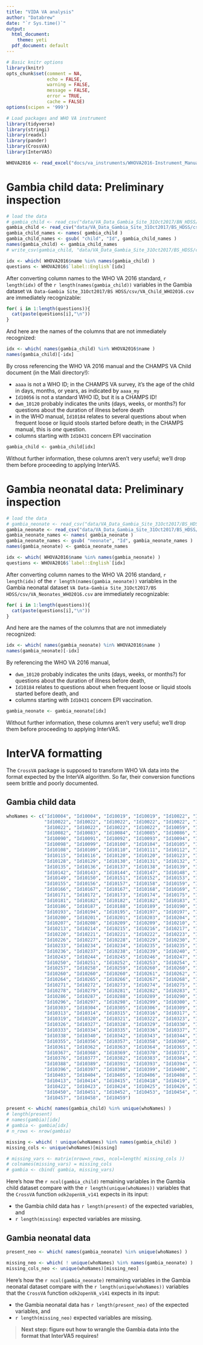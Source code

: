 ```yaml
---
title: "VIDA VA analysis"
author: "Databrew"
date: "`r Sys.time()`"
output:
  html_document:
    theme: yeti
  pdf_document: default
---
```


```r
# Basic knitr options
library(knitr)
opts_chunk$set(comment = NA, 
               echo = FALSE,
               warning = FALSE, 
               message = FALSE, 
               error = TRUE, 
               cache = FALSE)
options(scipen = '999')
```

```r

# Load packages and WHO VA instrument
library(tidyverse)
library(stringi)
library(readxl)
library(pander)
library(CrossVA)
library(InterVA5)

WHOVA2016 <- read_excel("docs/va_instruments/WHOVA2016-Instrument_Manual_and_Questionnaire/WHOVA2016_v1_5_3_XLS_form_for_ODK.xlsx")

```

# Gambia child data: Preliminary inspection

```r
# load the data
# gambia_child <- read_csv("data/VA_Data_Gambia_Site_31Oct2017/BN_HDSS/csv/VA_Child_WHO2016.csv")
gambia_child <- read_csv("data/VA_Data_Gambia_Site_31Oct2017/BS_HDSS/csv/VA_Child_WHO2016.csv")
gambia_child_names <- names( gambia_child )
gambia_child_names <- gsub( "child", "Id", gambia_child_names )
names(gambia_child) <- gambia_child_names
# write_csv(gambia_child, "data/VA_Data_Gambia_Site_31Oct2017/BS_HDSS/csv/gambia_child_WHO2016.csv")

idx <- which( WHOVA2016$name %in% names(gambia_child) )
questions <- WHOVA2016$`label::English`[idx]
```

After converting column names to the WHO VA 2016 standard, 
`r length(idx)` of the `r length(names(gambia_child))` variables in the Gambia 
dataset `VA Data-Gambia Site_31Oct2017/BS HDSS/csv/VA_Child_WHO2016.csv` are immediately recognizable:

```r
for( i in 1:length(questions)){
  cat(paste(questions[i],"\n"))
}
```

And here are the names of the columns that are not immediately recognized:

```r
idx <- which( names(gambia_child) %in% WHOVA2016$name )
names(gambia_child)[-idx]
```

By cross referencing the WHO VA 2016 manual and the CHAMPS VA Child document (in the Mali directory!):
 
- `aaaa` is not a WHO ID; in the CHAMPS VA survey, it's the age of the child in days, months, or years, as indicated by `aaaa_my`
- `Id10056` is not a standard WHO ID, but it is a CHAMPS ID!
- `dwm_10120` probably indicates the units (days, weeks, or months?) for questions about the duration of illness before death
- in the WHO manual, `Id10184` relates to several questions about when frequent loose or liquid stools started before death; in the CHAMPS manual, this is _one_ question.
- columns starting with `Id10431` concern EPI vaccination

```r
gambia_child <- gambia_child[idx]
```

Without further information, these columns aren't very useful; we'll drop them before proceeding to applying InterVA5. 

# Gambia neonatal data: Preliminary inspection

```r
# load the data
# gambia_neonate <- read_csv("data/VA_Data_Gambia_Site_31Oct2017/BS_HDSS/csv/VA_Neonates_WHO2016.csv")
gambia_neonate <- read_csv("data/VA_Data_Gambia_Site_31Oct2017/BS_HDSS/csv/VA_Neonates_WHO2016.csv")
gambia_neonate_names <- names( gambia_neonate )
gambia_neonate_names <- gsub( "neonate", "Id", gambia_neonate_names )
names(gambia_neonate) <- gambia_neonate_names

idx <- which( WHOVA2016$name %in% names(gambia_neonate) )
questions <- WHOVA2016$`label::English`[idx]
```

After converting column names to the WHO VA 2016 standard, 
`r length(idx)` of the `r length(names(gambia_neonate))` variables in the Gambia 
neonatal dataset `VA Data-Gambia Site_31Oct2017/BS HDSS/csv/VA_Neonates_WHO2016.csv` are immediately recognizable:

```r
for( i in 1:length(questions)){
  cat(paste(questions[i],"\n"))
}
```

And here are the names of the columns that are not immediately recognized:

```r
idx <- which( names(gambia_neonate) %in% WHOVA2016$name )
names(gambia_neonate)[-idx]
```

By referencing the WHO VA 2016 manual, 
 
- `dwm_10120` probably indicates the units (days, weeks, or months?) for questions about the duration of illness before death,
- `Id10184` relates to questions about when frequent loose or liquid stools started before death, and
- columns starting with `Id10431` concern EPI vaccination.

```r
gambia_neonate <- gambia_neonate[idx]
```

Without further information, these columns aren't very useful; we'll drop them before proceeding to applying InterVA5. 

# InterVA formatting

The `CrossVA` package is supposed to transform WHO VA data into the format expected by the InterVA algorithm. 
So far, their conversion functions seem brittle and poorly documented.

## Gambia child data

```r

whoNames <- c("Id10004", "Id10004", "Id10019", "Id10019", "Id10022", "Id10022", "Id10022",
              "Id10022", "Id10022", "Id10022", "Id10022", "Id10022", "Id10022", "Id10022",
              "Id10022", "Id10022", "Id10022", "Id10022", "Id10059", "Id10077", "Id10079",
              "Id10082", "Id10083", "Id10084", "Id10085", "Id10086", "Id10087", "Id10089",
              "Id10090", "Id10091", "Id10092", "Id10093", "Id10094", "Id10095", "Id10096",
              "Id10098", "Id10099", "Id10100", "Id10104", "Id10105", "Id10106", "Id10107",
              "Id10108", "Id10109", "Id10110", "Id10111", "Id10112", "Id10113", "Id10114",
              "Id10115", "Id10116", "Id10120", "Id10120", "Id10123", "Id10125", "Id10127",
              "Id10128", "Id10129", "Id10130", "Id10131", "Id10132", "Id10133", "Id10134",
              "Id10135", "Id10136", "Id10137", "Id10138", "Id10139", "Id10140", "Id10141",
              "Id10142", "Id10143", "Id10144", "Id10147", "Id10148", "Id10148", "Id10148",
              "Id10149", "Id10150", "Id10151", "Id10152", "Id10153", "Id10154", "Id10154",
              "Id10155", "Id10156", "Id10157", "Id10158", "Id10159", "Id10161", "Id10165",
              "Id10166", "Id10167", "Id10167", "Id10168", "Id10169", "Id10169", "Id10170",
              "Id10171", "Id10172", "Id10173", "Id10174", "Id10175", "Id10176", "Id10178",
              "Id10181", "Id10182", "Id10182", "Id10182", "Id10183", "Id10184", "Id10185",
              "Id10186", "Id10187", "Id10188", "Id10189", "Id10190", "Id10191", "Id10192",
              "Id10193", "Id10194", "Id10195", "Id10197", "Id10197", "Id10199", "Id10199",
              "Id10200", "Id10201", "Id10201", "Id10203", "Id10204", "Id10205", "Id10205",
              "Id10207", "Id10208", "Id10209", "Id10209", "Id10210", "Id10211", "Id10212",
              "Id10213", "Id10214", "Id10215", "Id10216", "Id10217", "Id10218", "Id10219",
              "Id10220", "Id10221", "Id10221", "Id10222", "Id10223", "Id10224", "Id10225",
              "Id10226", "Id10227", "Id10228", "Id10229", "Id10230", "Id10231", "Id10232",
              "Id10233", "Id10234", "Id10234", "Id10235", "Id10235", "Id10235", "Id10235",
              "Id10236", "Id10237", "Id10238", "Id10239", "Id10240", "Id10241", "Id10242",
              "Id10243", "Id10244", "Id10245", "Id10246", "Id10247", "Id10248", "Id10249",
              "Id10250", "Id10251", "Id10252", "Id10253", "Id10254", "Id10255", "Id10256",
              "Id10257", "Id10258", "Id10259", "Id10260", "Id10260", "Id10260", "Id10260",
              "Id10260", "Id10260", "Id10260", "Id10261", "Id10262", "Id10263", "Id10263",
              "Id10264", "Id10265", "Id10266", "Id10267", "Id10268", "Id10269", "Id10270",
              "Id10271", "Id10272", "Id10273", "Id10274", "Id10275", "Id10276", "Id10277",
              "Id10278", "Id10279", "Id10281", "Id10282", "Id10283", "Id10284", "Id10285",
              "Id10286", "Id10287", "Id10288", "Id10289", "Id10290", "Id10294", "Id10295",
              "Id10296", "Id10297", "Id10298", "Id10299", "Id10300", "Id10301", "Id10302",
              "Id10303", "Id10304", "Id10305", "Id10306", "Id10309", "Id10310", "Id10312",
              "Id10313", "Id10314", "Id10315", "Id10316", "Id10317", "Id10318", "Id10319",
              "Id10319", "Id10320", "Id10321", "Id10322", "Id10323", "Id10324", "Id10325",
              "Id10326", "Id10327", "Id10328", "Id10329", "Id10330", "Id10331", "Id10332",
              "Id10333", "Id10334", "Id10335", "Id10336", "Id10337", "Id10337", "Id10337",
              "Id10338", "Id10340", "Id10342", "Id10343", "Id10344", "Id10347", "Id10354",
              "Id10355", "Id10356", "Id10357", "Id10358", "Id10360", "Id10360", "Id10360",
              "Id10361", "Id10362", "Id10363", "Id10364", "Id10365", "Id10367", "Id10367",
              "Id10367", "Id10368", "Id10369", "Id10370", "Id10371", "Id10372", "Id10373",
              "Id10376", "Id10377", "Id10382", "Id10383", "Id10384", "Id10385", "Id10387",
              "Id10388", "Id10389", "Id10391", "Id10393", "Id10394", "Id10394", "Id10395",
              "Id10396", "Id10397", "Id10398", "Id10399", "Id10400", "Id10401", "Id10402",
              "Id10403", "Id10404", "Id10405", "Id10406", "Id10408", "Id10411", "Id10412",
              "Id10413", "Id10414", "Id10415", "Id10418", "Id10419", "Id10420", "Id10421",
              "Id10422", "Id10423", "Id10424", "Id10425", "Id10426", "Id10427", "Id10428",
              "Id10450", "Id10451", "Id10452", "Id10453", "Id10454", "Id10455", "Id10456",
              "Id10457", "Id10458", "Id10459")

present <- which( names(gambia_child) %in% unique(whoNames) )
# length(present)
# names(gambia)[idx]
# gambia <- gambia[idx]
# n_rows <- nrow(gambia)

missing <- which( ! unique(whoNames) %in% names(gambia_child) )
missing_cols <- unique(whoNames)[missing]

# missing_vars <- matrix(nrow=n_rows, ncol=length( missing_cols ))
# colnames(missing_vars) = missing_cols
# gambia <- cbind( gambia, missing_vars)

```

Here's how the `r ncol(gambia_child)` remaining variables in the Gambia child dataset compare with 
the `r length(unique(whoNames))` variables that the `CrossVA` function `odk2openVA_v141` expects in its input:

- the Gambia child data has `r length(present)` of the expected variables, and 
- `r length(missing)` expected variables are missing.

## Gambia neonatal data

```r

present_neo <- which( names(gambia_neonate) %in% unique(whoNames) )

missing_neo <- which( ! unique(whoNames) %in% names(gambia_neonate) )
missing_cols_neo <- unique(whoNames)[missing_neo]

```

Here's how the `r ncol(gambia_neonate)` remaining variables in the Gambia neonatal dataset compare with 
the `r length(unique(whoNames))` variables that the `CrossVA` function `odk2openVA_v141` expects in its input:

- the Gambia neonatal data has `r length(present_neo)` of the expected variables, and 
- `r length(missing_neo)` expected variables are missing.

> **Next step: figure out how to wrangle the Gambia data into the format that InterVA5 requires!**
